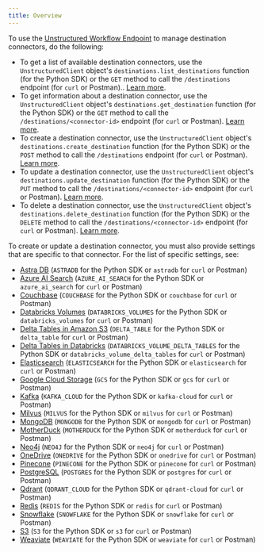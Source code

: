 ```yaml
---
title: Overview
---
```


To use the [Unstructured Workflow Endpoint](/api/workflow/overview) to manage destination connectors, do the following:

- To get a list of available destination connectors, use the `UnstructuredClient` object's `destinations.list_destinations` function (for the Python SDK) or 
  the `GET` method to call the `/destinations` endpoint (for `curl` or Postman).. [Learn more](/api/workflow/overview#list-destination-connectors).
- To get information about a destination connector, use the `UnstructuredClient` object's `destinations.get_destination` function (for the Python SDK) or 
  the `GET` method to call the `/destinations/<connector-id>` endpoint (for `curl` or Postman). [Learn more](/api/workflow/overview#get-a-destination-connector).
- To create a destination connector, use the `UnstructuredClient` object's `destinations.create_destination` function (for the Python SDK) or 
  the `POST` method to call the `/destinations` endpoint (for `curl` or Postman). [Learn more](/api/workflow/overview#create-a-destination-connector).
- To update a destination connector, use the `UnstructuredClient` object's `destinations.update_destination` function (for the Python SDK) or 
  the `PUT` method to call the `/destinations/<connector-id>` endpoint (for `curl` or Postman). [Learn more](/api/workflow/overview#update-a-destination-connector).
- To delete a destination connector, use the `UnstructuredClient` object's `destinations.delete_destination` function (for the Python SDK) or 
  the `DELETE` method to call the `/destinations/<connector-id>` endpoint (for `curl` or Postman). [Learn more](/api/workflow/overview#delete-a-destination-connector). 

To create or update a destination connector, you must also provide settings that are specific to that connector. 
For the list of specific settings, see:

- [Astra DB](/api/workflow/destinations/astradb) (`ASTRADB` for the Python SDK or `astradb` for `curl` or Postman)
- [Azure AI Search](/api/workflow/destinations/azure-ai-search) (`AZURE_AI_SEARCH` for the Python SDK or `azure_ai_search` for `curl` or Postman)
- [Couchbase](/api/workflow/destinations/couchbase) (`COUCHBASE` for the Python SDK or `couchbase` for `curl` or Postman)
- [Databricks Volumes](/api/workflow/destinations/databricks-volumes) (`DATABRICKS_VOLUMES` for the Python SDK or `databricks_volumes` for `curl` or Postman)
- [Delta Tables in Amazon S3](/api/workflow/destinations/delta-table) (`DELTA_TABLE` for the Python SDK or `delta_table` for `curl` or Postman)
- [Delta Tables in Databricks](/api/workflow/destinations/databricks-delta-table) (`DATABRICKS_VOLUME_DELTA_TABLES` for the Python SDK or `databricks_volume_delta_tables` for `curl` or Postman)
- [Elasticsearch](/api/workflow/destinations/elasticsearch) (`ELASTICSEARCH` for the Python SDK or `elasticsearch` for `curl` or Postman)
- [Google Cloud Storage](/api/workflow/destinations/google-cloud) (`GCS` for the Python SDK or `gcs` for `curl` or Postman)
- [Kafka](/api/workflow/destinations/kafka) (`KAFKA_CLOUD` for the Python SDK or `kafka-cloud` for `curl` or Postman)
- [Milvus](/api/workflow/destinations/milvus) (`MILVUS` for the Python SDK or `milvus` for `curl` or Postman)
- [MongoDB](/api/workflow/destinations/mongodb) (`MONGODB` for the Python SDK or `mongodb` for `curl` or Postman)
- [MotherDuck](/api/workflow/destinations/motherduck) (`MOTHERDUCK` for the Python SDK or `motherduck` for `curl` or Postman)
- [Neo4j](/api/workflow/destinations/neo4j) (`NEO4J` for the Python SDK or `neo4j` for `curl` or Postman)
- [OneDrive](/api/workflow/destinations/onedrive) (`ONEDRIVE` for the Python SDK or `onedrive` for `curl` or Postman)
- [Pinecone](/api/workflow/destinations/pinecone) (`PINECONE` for the Python SDK or `pinecone` for `curl` or Postman)
- [PostgreSQL](/api/workflow/destinations/postgresql) (`POSTGRES` for the Python SDK or `postgres` for `curl` or Postman)
- [Qdrant](/api/workflow/destinations/qdrant) (`QDRANT_CLOUD` for the Python SDK or `qdrant-cloud` for `curl` or Postman)
- [Redis](/api/workflow/destinations/redis) (`REDIS` for the Python SDK or `redis` for `curl` or Postman)
- [Snowflake](/api/workflow/destinations/snowflake) (`SNOWFLAKE` for the Python SDK or `snowflake` for `curl` or Postman)
- [S3](/api/workflow/destinations/s3) (`S3` for the Python SDK or `s3` for `curl` or Postman)
- [Weaviate](/api/workflow/destinations/weaviate) (`WEAVIATE` for the Python SDK or `weaviate` for `curl` or Postman)

